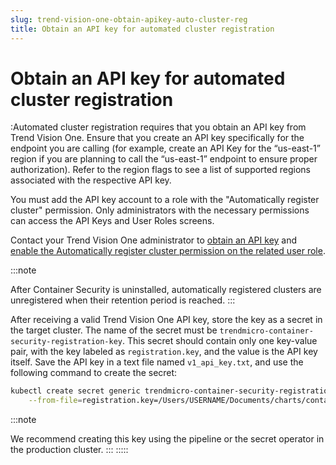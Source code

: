 ```yaml
---
slug: trend-vision-one-obtain-apikey-auto-cluster-reg
title: Obtain an API key for automated cluster registration
---
```

# Obtain an API key for automated cluster registration

:Automated cluster registration requires that you obtain an API key from Trend Vision One. Ensure that you create an API key specifically for the endpoint you are calling (for example, create an API Key for the “us-east-1” region if you are planning to call the “us-east-1” endpoint to ensure proper authorization). Refer to the region flags to see a list of supported regions associated with the respective API key.

You must add the API key account to a role with the "Automatically register cluster" permission. Only administrators with the necessary permissions can access the API Keys and User Roles screens.

Contact your Trend Vision One administrator to [obtain an API key](platform-api-keys.mdx) and [enable the Automatically register cluster permission on the related user role](custom-user-roles-trend-vision-one.mdx).

:::note

After Container Security is uninstalled, automatically registered clusters are unregistered when their retention period is reached.
:::

After receiving a valid Trend Vision One API key, store the key as a secret in the target cluster. The name of the secret must be `trendmicro-container-security-registration-key`. This secret should contain only one key-value pair, with the key labeled as `registration.key`, and the value is the API key itself. Save the API key in a text file named `v1_api_key.txt`, and use the following command to create the secret:

```bash
kubectl create secret generic trendmicro-container-security-registration-key \
    --from-file=registration.key=/Users/USERNAME/Documents/charts/container-sec/v1_api_key.txt -n trendmicro-system
```

:::note

We recommend creating this key using the pipeline or the secret operator in the production cluster.
:::
:::::
